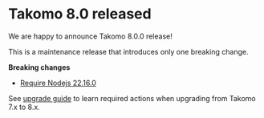 # Takomo 8.0 released

We are happy to announce Takomo 8.0.0 release!

<!--truncate-->

This is a maintenance release that introduces only one breaking change.

**Breaking changes**

- [Require Nodejs 22.16.0](../docs/upgrade-guide/from-7-to-8#require-nodejs-22160)

See [upgrade guide](../docs/upgrade-guide/from-7-to-8) to learn required actions when upgrading from Takomo 7.x to 8.x.
